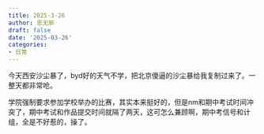 ```yaml
---
title: 2025-3-26
author: 思无邪
draft: false
date: '2025-03-26'
categories:
- 日常
---
```

<!--more-->

今天西安沙尘暴了，byd好的天气不学，把北京傻逼的沙尘暴给我复制过来了。一整天都非常呛。

学院强制要求参加学校举办的比赛，其实本来挺好的，但是nm和期中考试时间冲突了，期中考试和作品提交时间就隔了两天，这可怎么兼顾啊，期中考信号和计组，全是不好惹的，操了。